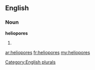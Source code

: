 ==English==

===Noun===
'''heliopores'''

# {{plural of|[[heliopore]]}}

[[Category:English plurals]]

[[ar:heliopores]]
[[fr:heliopores]]
[[my:heliopores]]